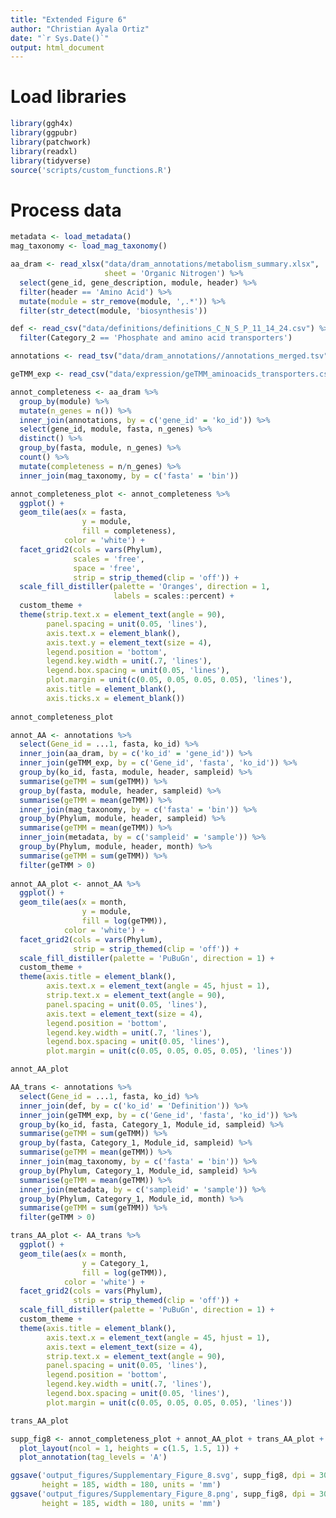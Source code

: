 ```yaml
---
title: "Extended Figure 6"
author: "Christian Ayala Ortiz"
date: "`r Sys.Date()`"
output: html_document
---
```

# Load libraries

```r
library(ggh4x)
library(ggpubr)
library(patchwork)
library(readxl)
library(tidyverse)
source('scripts/custom_functions.R')
```

# Process data

```r
metadata <- load_metadata()
mag_taxonomy <- load_mag_taxonomy()

aa_dram <- read_xlsx("data/dram_annotations/metabolism_summary.xlsx", 
                     sheet = 'Organic Nitrogen') %>% 
  select(gene_id, gene_description, module, header) %>% 
  filter(header == 'Amino Acid') %>% 
  mutate(module = str_remove(module, ',.*')) %>% 
  filter(str_detect(module, 'biosynthesis'))

def <- read_csv("data/definitions/definitions_C_N_S_P_11_14_24.csv") %>% 
  filter(Category_2 == 'Phosphate and amino acid transporters') 

annotations <- read_tsv("data/dram_annotations//annotations_merged.tsv")

geTMM_exp <- read_csv("data/expression/geTMM_aminoacids_transporters.csv")

annot_completeness <- aa_dram %>% 
  group_by(module) %>% 
  mutate(n_genes = n()) %>% 
  inner_join(annotations, by = c('gene_id' = 'ko_id')) %>% 
  select(gene_id, module, fasta, n_genes) %>% 
  distinct() %>% 
  group_by(fasta, module, n_genes) %>%
  count() %>% 
  mutate(completeness = n/n_genes) %>% 
  inner_join(mag_taxonomy, by = c('fasta' = 'bin'))

annot_completeness_plot <- annot_completeness %>% 
  ggplot() +
  geom_tile(aes(x = fasta,
                y = module,
                fill = completeness),
            color = 'white') +
  facet_grid2(cols = vars(Phylum),
              scales = 'free',
              space = 'free',
              strip = strip_themed(clip = 'off')) +
  scale_fill_distiller(palette = 'Oranges', direction = 1,
                       labels = scales::percent) +
  custom_theme +
  theme(strip.text.x = element_text(angle = 90),
        panel.spacing = unit(0.05, 'lines'),
        axis.text.x = element_blank(),
        axis.text.y = element_text(size = 4),
        legend.position = 'bottom',
        legend.key.width = unit(.7, 'lines'),
        legend.box.spacing = unit(0.05, 'lines'),
        plot.margin = unit(c(0.05, 0.05, 0.05, 0.05), 'lines'),
        axis.title = element_blank(),
        axis.ticks.x = element_blank())
  
annot_completeness_plot

annot_AA <- annotations %>% 
  select(Gene_id = ...1, fasta, ko_id) %>% 
  inner_join(aa_dram, by = c('ko_id' = 'gene_id')) %>% 
  inner_join(geTMM_exp, by = c('Gene_id', 'fasta', 'ko_id')) %>% 
  group_by(ko_id, fasta, module, header, sampleid) %>% 
  summarise(geTMM = sum(geTMM)) %>% 
  group_by(fasta, module, header, sampleid) %>% 
  summarise(geTMM = mean(geTMM)) %>% 
  inner_join(mag_taxonomy, by = c('fasta' = 'bin')) %>%
  group_by(Phylum, module, header, sampleid) %>% 
  summarise(geTMM = mean(geTMM)) %>% 
  inner_join(metadata, by = c('sampleid' = 'sample')) %>% 
  group_by(Phylum, module, header, month) %>% 
  summarise(geTMM = sum(geTMM)) %>% 
  filter(geTMM > 0)
  
annot_AA_plot <- annot_AA %>% 
  ggplot() +
  geom_tile(aes(x = month,
                y = module,
                fill = log(geTMM)),
            color = 'white') +
  facet_grid2(cols = vars(Phylum),
              strip = strip_themed(clip = 'off')) +
  scale_fill_distiller(palette = 'PuBuGn', direction = 1) +
  custom_theme +
  theme(axis.title = element_blank(),
        axis.text.x = element_text(angle = 45, hjust = 1),
        strip.text.x = element_text(angle = 90),
        panel.spacing = unit(0.05, 'lines'),
        axis.text = element_text(size = 4),
        legend.position = 'bottom',
        legend.key.width = unit(.7, 'lines'),
        legend.box.spacing = unit(0.05, 'lines'),
        plot.margin = unit(c(0.05, 0.05, 0.05, 0.05), 'lines'))

annot_AA_plot

AA_trans <- annotations %>% 
  select(Gene_id = ...1, fasta, ko_id) %>% 
  inner_join(def, by = c('ko_id' = 'Definition')) %>% 
  inner_join(geTMM_exp, by = c('Gene_id', 'fasta', 'ko_id')) %>% 
  group_by(ko_id, fasta, Category_1, Module_id, sampleid) %>% 
  summarise(geTMM = sum(geTMM)) %>% 
  group_by(fasta, Category_1, Module_id, sampleid) %>% 
  summarise(geTMM = mean(geTMM)) %>% 
  inner_join(mag_taxonomy, by = c('fasta' = 'bin')) %>%
  group_by(Phylum, Category_1, Module_id, sampleid) %>% 
  summarise(geTMM = mean(geTMM)) %>% 
  inner_join(metadata, by = c('sampleid' = 'sample')) %>% 
  group_by(Phylum, Category_1, Module_id, month) %>% 
  summarise(geTMM = sum(geTMM)) %>% 
  filter(geTMM > 0)

trans_AA_plot <- AA_trans %>% 
  ggplot() +
  geom_tile(aes(x = month,
                y = Category_1,
                fill = log(geTMM)),
            color = 'white') +
  facet_grid2(cols = vars(Phylum),
              strip = strip_themed(clip = 'off')) +
  scale_fill_distiller(palette = 'PuBuGn', direction = 1) +
  custom_theme +
  theme(axis.title = element_blank(),
        axis.text.x = element_text(angle = 45, hjust = 1),
        axis.text = element_text(size = 4),
        strip.text.x = element_text(angle = 90),
        panel.spacing = unit(0.05, 'lines'),
        legend.position = 'bottom',
        legend.key.width = unit(.7, 'lines'),
        legend.box.spacing = unit(0.05, 'lines'),
        plot.margin = unit(c(0.05, 0.05, 0.05, 0.05), 'lines'))

trans_AA_plot

supp_fig8 <- annot_completeness_plot + annot_AA_plot + trans_AA_plot +
  plot_layout(ncol = 1, heights = c(1.5, 1.5, 1)) +
  plot_annotation(tag_levels = 'A')

ggsave('output_figures/Supplementary_Figure_8.svg', supp_fig8, dpi = 300, 
       height = 185, width = 180, units = 'mm')
ggsave('output_figures/Supplementary_Figure_8.png', supp_fig8, dpi = 300, 
       height = 185, width = 180, units = 'mm')
```


